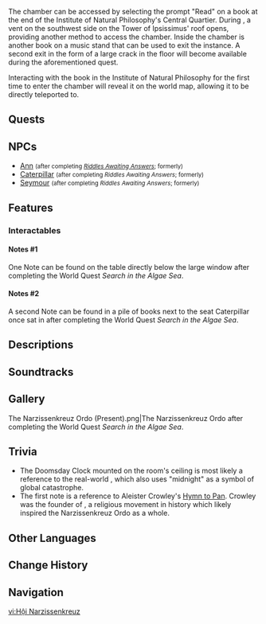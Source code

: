 {{About|the instance|the secret society|Narzissenkreuz Ordo}}
{{Location Infobox
|image        = <gallery>
The Narzissenkreuz Ordo.png|In-game
Point of Interest The Narzissenkreuz Ordo Map Location.png|Map
</gallery>
|icon         = Icon The Narzissenkreuz Ordo.png
|type         = Point of Interest
|type2        = Instance
|map_level    = Submerged Ruins: Central Quartier
|subarea      = Institute of Natural Philosophy
|area         = Court of Fontaine Region
|subregion    = 
|region       = Fontaine
}}
{{Location Intro|description=<p>{{If Self|The Narzissenkreuz Ordo|It|The Narzissenkreuz Ordo}} is a hidden meeting chamber for the secret society of the [[Narzissenkreuz Ordo|same name]] housed at the top of the [[Tower of Ipsissimus]]. Embedded in the chamber's ceiling is a Doomsday Clock created by the mage [[Narzissenkreuz]] to count down the [[Prophecy of Fontaine|apocalypse]].</p>}}

The chamber can be accessed by selecting the prompt "Read" on a book at the end of the Institute of Natural Philosophy's Central Quartier. During {{Quest|Search in the Algae Sea (Quest)}}, a vent on the southwest side on the Tower of Ipsissimus' roof opens, providing another method to access the chamber. Inside the chamber is another book on a music stand that can be used to exit the instance. A second exit in the form of a large crack in the floor will become available during the aforementioned quest.

Interacting with the book in the Institute of Natural Philosophy for the first time to enter the chamber will reveal it on the world map, allowing it to be directly teleported to.

==Quests==
{{Quests by Category List|Institute of Natural Philosophy Quests|heo=1}}

==NPCs==
*[[Ann]] <small>(after completing ''[[Riddles Awaiting Answers]]''; formerly)</small>
*[[Caterpillar]] <small>(after completing ''Riddles Awaiting Answers''; formerly)</small>
*[[Seymour]] <small>(after completing ''Riddles Awaiting Answers''; formerly)</small>

==Features==
===Interactables===
====Notes #1====
One Note can be found on the table directly below the large window after completing the World Quest ''Search in the Algae Sea''.
{{Readable|title=Notes
|text=<!--
-->"Io, Io, Pan! That which lies beneath the great sea!"<br><!--
-->The purpose of this line in the ritual scripture is to forsake the self and sink into the abyss, and in the abyss, to welcome rebirth as a holy infant.<br><!--
-->The origin of this is a tragedy of unknown provenance that has been passed down by persons unknown to this day. Said play is called "Ajax," or "Aias." He was the second-strongest warrior in his alliance.<br><br><!--
-->"Lies beneath the great sea" is, itself, an interesting phrase. It comes from ancient [[Sumeru]] texts, and should be read as "Narayana," which also means "primordial human."<br><!--
-->This, too, is my goal, for not all that comes from beyond may be as one that [[Descender|"descends."]] That title belongs only to wills that can rival an entire world.<br><!--
-->That is what I seek, the way to become just such a will, one that can protect the world, sustain the world, destroy the world, and create the world.}}

====Notes #2====
A second Note can be found in a pile of books next to the seat Caterpillar once sat in after completing the World Quest ''Search in the Algae Sea''.
{{Readable|title=Notes
|text=...To excise the self is not to die, but rather to die before death. That way, there is no life to be ended. Thus may one achieve eternity. This step is vital, for by this, may one avoid receiving a [[Vision]] by some error. To receive a Vision is to sell oneself to the "fate" of this world &mdash; to Heimarmene, and to evermore lose the chance to walk the correct path.}}

==Descriptions==
{{Description|Great dreams were once born here, and countless souls, too, melted.|[[Map]] description}}

==Soundtracks==
{{Soundtracks by Category Table|type=location}}
<!--
==Lore==
-->
==Gallery==
<gallery>
The Narzissenkreuz Ordo (Present).png|The Narzissenkreuz Ordo after completing the World Quest ''Search in the Algae Sea''.
</gallery>
<!--
==Video Guides==
{{EVT
|video   = 
|caption = 
}}
-->
==Trivia==
* The Doomsday Clock mounted on the room's ceiling is most likely a reference to the real-world {{W|Doomsday Clock}}, which also uses "midnight" as a symbol of global catastrophe.
*The first note is a reference to Aleister Crowley's [https://www.luminist.org/archives/hymn_to_pan.htm Hymn to Pan]. Crowley was the founder of {{W|Thelema}}, a religious movement in history which likely inspired the Narzissenkreuz Ordo as a whole.
==Other Languages==
{{Other Languages
|en      = The Narzissenkreuz Ordo
|zhs     = 水仙十字结社
|zhs_rm  = Shuǐxiān Shízì Jiéshè
|zht     = 水仙十字結社
|zht_rm  = Shuǐxiān Shízì Jiéshè
|zh_tl   = 
|ja      = 水仙十字結社
|ja_rm   = Suisen Juuji Kessha
|ja_tl   = 
|ko      = {{tt|수선화 십자 결사회|水仙花十字結社會}}
|ko_rm   = 
|ko_tl   = 
|es      = Comunidad Cruz de los Narcisos
|es_tl   = Cross of the Daffodils Community
|fr      = Ordo Narzissenkreuz
|fr_tl   = Narzissenkreuz Ordo
|ru      = Ордо Нарциссенкрейц
|ru_tl   = The Narzissenkreuz Ordo
|th      = สมาคม Narzissenkreuz
|th_rm   = 
|th_tl   = 
|vi      = Hội Narzissenkreuz
|vi_tl   = 
|de      = Narzissenkreuz-Verein
|de_tl   = Narzissenkreuz Association
|id      = Ordo Narzissenkreuz
|id_tl   = Narzissenkreuz Ordo
|pt      = Ordem da Cruz de Narcissus
|pt_tl   = Order of Narcissus' Cross
|tr      = Nergis Haçı Derneği
|tr_tl   = Narcissus Cross Association
|it      = L'Ordo Narzissenkreuz
|it_tl   = 
}}

==Change History==
{{Change History|4.0}}

==Navigation==
{{PoI Navbox|Fontaine}}

[[vi:Hội Narzissenkreuz]]